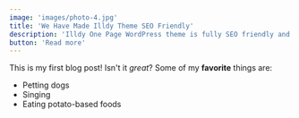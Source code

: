 ```yaml
---
image: 'images/photo-4.jpg'
title: 'We Have Made Illdy Theme SEO Friendly'
description: 'Illdy One Page WordPress theme is fully SEO friendly and is ready to help you to achieve the highest rankings… '
button: 'Read more'
---
```


This is my first blog post! Isn't it _great_?
Some of my **favorite** things are:

- Petting dogs
- Singing
- Eating potato-based foods

